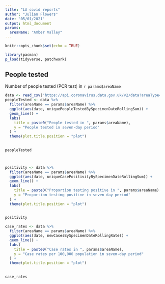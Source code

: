 ```yaml
---
title: "LA covid reports"
author: "Julian Flowers"
date: "05/01/2021"
output: html_document
params:
  areaName: "Amber Valley"
---
```


```r
knitr::opts_chunk$set(echo = TRUE)

library(pacman)
p_load(tidyverse, patchwork)


```

## People tested

Number of people tested (PCR test) in `r params$areaName`

```r

data <- read_csv("https://api.coronavirus.data.gov.uk/v2/data?areaType=ltla&metric=uniqueCasePositivityBySpecimenDateRollingSum&metric=uniquePeopleTestedBySpecimenDateRollingSum&metric=newCasesBySpecimenDateRollingRate&format=csv")
peopleTested <- data %>%
  filter(areaName == params$areaName) %>%
  ggplot(aes(date, uniquePeopleTestedBySpecimenDateRollingSum)) +
  geom_line() +
  labs(
    title = paste0("People tested in ", params$areaName),
    y = "People tested in seven-day period"
  ) +
  theme(plot.title.position = "plot")
  
  
peopleTested




```



```r

positivity <- data %>%
  filter(areaName == params$areaName) %>%
  ggplot(aes(date, uniqueCasePositivityBySpecimenDateRollingSum)) +
  geom_line() +
  labs(
    title = paste0("Proportion testing positive in ", params$areaName),
    y = "Proportion testing positive in seven-day period"
  ) +
  theme(plot.title.position = "plot")
  
  
positivity

```


```r

case_rates <- data %>%
  filter(areaName == params$areaName) %>%
  ggplot(aes(date, newCasesBySpecimenDateRollingRate)) +
  geom_line() +
  labs(
    title = paste0("Case rates in ", params$areaName),
    y = "Case rates per 100,000 population in seven-day period"
  ) +
  theme(plot.title.position = "plot")
  
  
case_rates

```

```r






```

